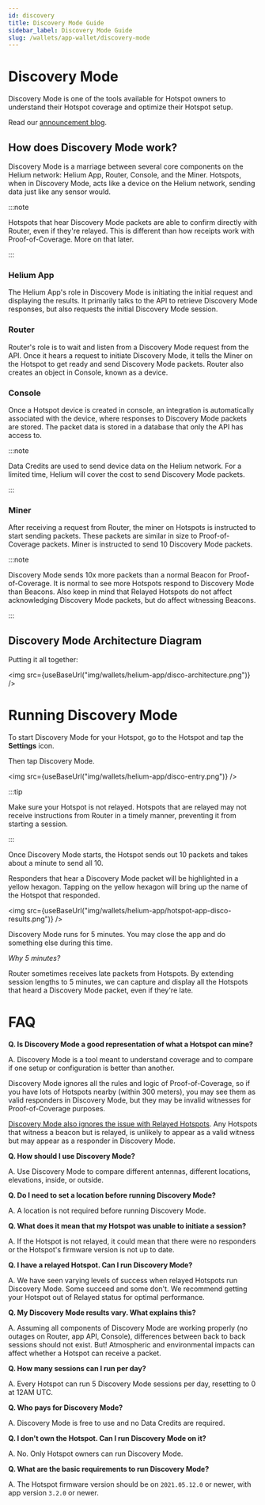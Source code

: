 ```yaml
---
id: discovery
title: Discovery Mode Guide
sidebar_label: Discovery Mode Guide
slug: /wallets/app-wallet/discovery-mode
---
```




# Discovery Mode

Discovery Mode is one of the tools available for Hotspot owners to understand their Hotspot coverage and optimize their Hotspot setup.

Read our [announcement blog](https://blog.helium.com/uncover-your-hotspots-potential-discovery-mode-a14003ec23d).

## How does Discovery Mode work?

Discovery Mode is a marriage between several core components on the Helium network: Helium App, Router, Console, and the Miner. Hotspots, when in Discovery Mode, acts like a device on the Helium network, sending data just like any sensor would. 

:::note

Hotspots that hear Discovery Mode packets are able to confirm directly with Router, even if they're relayed. This is different than how receipts work with Proof-of-Coverage. More on that later.

:::

### Helium App
The Helium App's role in Discovery Mode is initiating the initial request and displaying the results. It primarily talks to the API to retrieve Discovery Mode responses, but also requests the initial Discovery Mode session.

### Router
Router's role is to wait and listen from a Discovery Mode request from the API. Once it hears a request to initiate Discovery Mode, it tells the Miner on the Hotspot to get ready and send Discovery Mode packets.
Router also creates an object in Console, known as a device.

### Console
Once a Hotspot device is created in console, an integration is automatically associated with the device, where responses to Discovery Mode packets are stored. The packet data is stored in a database that only the API has access to.

:::note

Data Credits are used to send device data on the Helium network. For a limited time, Helium will cover the cost to send Discovery Mode packets.

:::

### Miner
After receiving a request from Router, the miner on Hotspots is instructed to start sending packets. These packets are similar in size to Proof-of-Coverage packets.
Miner is instructed to send 10 Discovery Mode packets.

:::note

Discovery Mode sends 10x more packets than a normal Beacon for Proof-of-Coverage. It is normal to see more Hotspots respond to Discovery Mode than Beacons. Also keep in mind that Relayed Hotspots do not affect acknowledging Discovery Mode packets, but do affect witnessing Beacons.

:::

## Discovery Mode Architecture Diagram

Putting it all together:

<img src={useBaseUrl("img/wallets/helium-app/disco-architecture.png")} />

# Running Discovery Mode
To start Discovery Mode for your Hotspot, go to the Hotspot and tap the **Settings** icon.

Then tap Discovery Mode.

<img src={useBaseUrl("img/wallets/helium-app/disco-entry.png")} />


:::tip

Make sure your Hotspot is not relayed. Hotspots that are relayed may not receive instructions from Router in a timely manner, preventing it from starting a session.

:::

Once Discovery Mode starts, the Hotspot sends out 10 packets and takes about a minute to send all 10. 

Responders that hear a Discovery Mode packet will be highlighted in a yellow hexagon. Tapping on the yellow hexagon will bring up the name of the Hotspot that responded.

<img src={useBaseUrl("img/wallets/helium-app/hotspot-app-disco-results.png")} />

Discovery Mode runs for 5 minutes. You may close the app and do something else during this time.

*Why 5 minutes?*

Router sometimes receives late packets from Hotspots. By extending session lengths to 5 minutes, we can capture and display all the Hotspots that heard a Discovery Mode packet, even if they're late.

# FAQ
**Q. Is Discovery Mode a good representation of what a Hotspot can mine?**

A. Discovery Mode is a tool meant to understand coverage and to compare if one setup or configuration is better than another. 

Discovery Mode ignores all the rules and logic of Proof-of-Coverage, so if you have lots of Hotspots nearby (within 300 meters), you may see them as valid responders in Discovery Mode, but they may be invalid witnesses for Proof-of-Coverage purposes.

[Discovery Mode also ignores the issue with Relayed Hotspots](https://docs.helium.com/troubleshooting/understanding-witnesses/#relayed-hotspot-as-a-witness). Any Hotspots that witness a beacon but is relayed, is unlikely to appear as a valid witness but may appear as a responder in Discovery Mode.

**Q. How should I use Discovery Mode?**

A. Use Discovery Mode to compare different antennas, different locations, elevations, inside, or outside. 

**Q. Do I need to set a location before running Discovery Mode?**

A. A location is not required before running Discovery Mode.

**Q. What does it mean that my Hotspot was unable to initiate a session?**

A. If the Hotspot is not relayed, it could mean that there were no responders or the Hotspot's firmware version is not up to date. 

**Q. I have a relayed Hotspot. Can I run Discovery Mode?**

A. We have seen varying levels of success when relayed Hotspots run Discovery Mode. Some succeed and some don't. We recommend getting your Hotspot out of Relayed status for optimal performance.

**Q. My Discovery Mode results vary. What explains this?**

A. Assuming all components of Discovery Mode are working properly (no outages on Router, app API, Console), differences between back to back sessions should not exist. But! Atmospheric and environmental impacts can affect whether a Hotspot can receive a packet. 

**Q. How many sessions can I run per day?**

A. Every Hotspot can run 5 Discovery Mode sessions per day, resetting to 0 at 12AM UTC.

**Q. Who pays for Discovery Mode?**

A. Discovery Mode is free to use and no Data Credits are required.

**Q. I don't own the Hotspot. Can I run Discovery Mode on it?**

A. No. Only Hotspot owners can run Discovery Mode.

**Q. What are the basic requirements to run Discovery Mode?**

A. The Hotspot firmware version should be on `2021.05.12.0` or newer, with app version `3.2.0` or newer.
